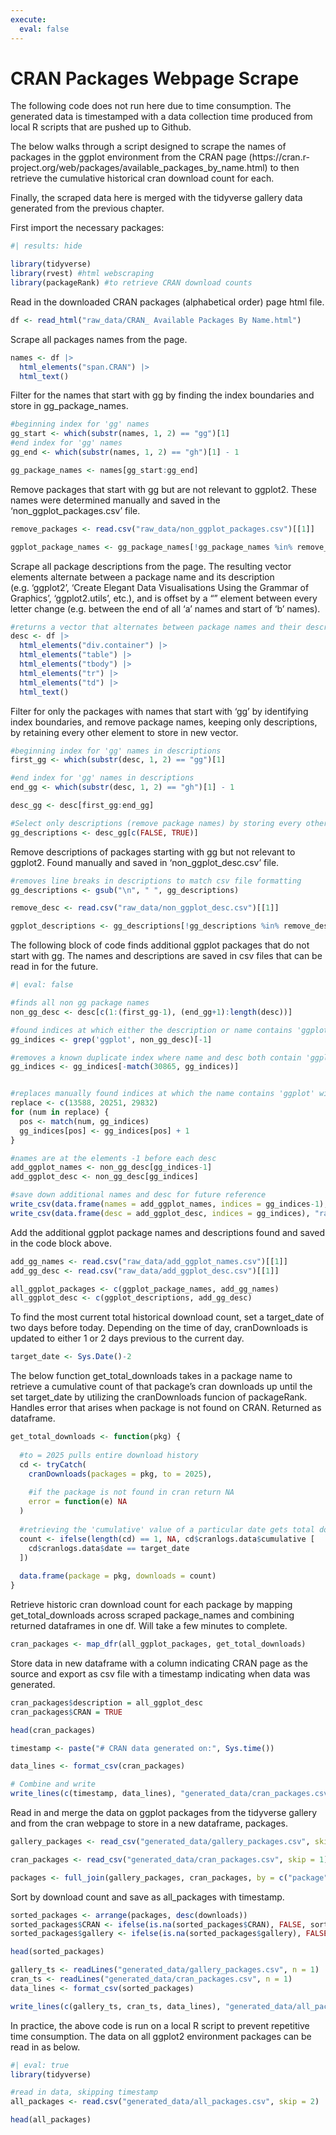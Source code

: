 ```yaml
---
execute:
  eval: false
---
```


# CRAN Packages Webpage Scrape

The following code does not run here due to time consumption. The generated data is timestamped with a data collection time produced from local R scripts that are pushed up to Github.

The below walks through a script designed to scrape the names of packages in the ggplot environment from the CRAN page (https://cran.r-project.org/web/packages/available_packages_by_name.html) to then retrieve the cumulative historical cran download count for each.

Finally, the scraped data here is merged with the tidyverse gallery data generated from the previous chapter.

First import the necessary packages:

```r
#| results: hide

library(tidyverse)
library(rvest) #html webscraping
library(packageRank) #to retrieve CRAN download counts
```

Read in the downloaded CRAN packages (alphabetical order) page html file.

```r
df <- read_html("raw_data/CRAN_ Available Packages By Name.html")
```

Scrape all packages names from the page.

```r
names <- df |>
  html_elements("span.CRAN") |> 
  html_text()
```

Filter for the names that start with gg by finding the index boundaries and store in gg_package_names.

```r
#beginning index for 'gg' names
gg_start <- which(substr(names, 1, 2) == "gg")[1] 
#end index for 'gg' names
gg_end <- which(substr(names, 1, 2) == "gh")[1] - 1 

gg_package_names <- names[gg_start:gg_end]
```

Remove packages that start with gg but are not relevant to ggplot2. These names were determined manually and saved in the 'non_ggplot_packages.csv' file.

```r
remove_packages <- read.csv("raw_data/non_ggplot_packages.csv")[[1]]

ggplot_package_names <- gg_package_names[!gg_package_names %in% remove_packages]
```

Scrape all package descriptions from the page. The resulting vector elements alternate between a package name and its description (e.g. 'ggplot2', 'Create Elegant Data Visualisations Using the Grammar of Graphics', 'ggplot2.utils', etc.), and is offset by a "" element between every letter change (e.g. between the end of all 'a' names and start of 'b' names).

```r
#returns a vector that alternates between package names and their descriptions
desc <- df |>
  html_elements("div.container") |> 
  html_elements("table") |> 
  html_elements("tbody") |> 
  html_elements("tr") |> 
  html_elements("td") |> 
  html_text()
```

Filter for only the packages with names that start with 'gg' by identifying index boundaries, and remove package names, keeping only descriptions, by retaining every other element to store in new vector.

```r
#beginning index for 'gg' names in descriptions
first_gg <- which(substr(desc, 1, 2) == "gg")[1] 

#end index for 'gg' names in descriptions
end_gg <- which(substr(desc, 1, 2) == "gh")[1] - 1 

desc_gg <- desc[first_gg:end_gg]

#Select only descriptions (remove package names) by storing every other element
gg_descriptions <- desc_gg[c(FALSE, TRUE)]
```

Remove descriptions of packages starting with gg but not relevant to ggplot2. Found manually and saved in 'non_ggplot_desc.csv' file.

```r
#removes line breaks in descriptions to match csv file formatting
gg_descriptions <- gsub("\n", " ", gg_descriptions)

remove_desc <- read.csv("raw_data/non_ggplot_desc.csv")[[1]]

ggplot_descriptions <- gg_descriptions[!gg_descriptions %in% remove_desc]
```

The following block of code finds additional ggplot packages that do not start with gg. The names and descriptions are saved in csv files that can be read in for the future.

```r
#| eval: false

#finds all non gg package names
non_gg_desc <- desc[c(1:(first_gg-1), (end_gg+1):length(desc))] 

#found indices at which either the description or name contains 'ggplot', removes the first index since it is a duplicate
gg_indices <- grep('ggplot', non_gg_desc)[-1] 

#removes a known duplicate index where name and desc both contain 'ggplot'
gg_indices <- gg_indices[-match(30865, gg_indices)] 


#replaces manually found indices at which the name contains 'ggplot' with the indices of their descriptions
replace <- c(13588, 20251, 29832)
for (num in replace) {
  pos <- match(num, gg_indices)
  gg_indices[pos] <- gg_indices[pos] + 1
}

#names are at the elements -1 before each desc
add_ggplot_names <- non_gg_desc[gg_indices-1] 
add_ggplot_desc <- non_gg_desc[gg_indices]

#save down additional names and desc for future reference
write_csv(data.frame(names = add_ggplot_names, indices = gg_indices-1), "raw_data/add_ggplot_names.csv")
write_csv(data.frame(desc = add_ggplot_desc, indices = gg_indices), "raw_data/add_ggplot_desc.csv")
```

Add the additional ggplot package names and descriptions found and saved in the code block above.

```r
add_gg_names <- read.csv("raw_data/add_ggplot_names.csv")[[1]]
add_gg_desc <- read.csv("raw_data/add_ggplot_desc.csv")[[1]]

all_ggplot_packages <- c(ggplot_package_names, add_gg_names)
all_ggplot_desc <- c(ggplot_descriptions, add_gg_desc)
```

To find the most current total historical download count, set a target_date of two days before today. Depending on the time of day, cranDownloads is updated to either 1 or 2 days previous to the current day.

```r
target_date <- Sys.Date()-2
```

The below function get_total_downloads takes in a package name to retrieve a cumulative count of that package's cran downloads up until the set target_date by utilizing the cranDownloads funcion of packageRank. Handles error that arises when package is not found on CRAN. Returned as dataframe.

```r
get_total_downloads <- function(pkg) {
  
  #to = 2025 pulls entire download history
  cd <- tryCatch(
    cranDownloads(packages = pkg, to = 2025),
    
    #if the package is not found in cran return NA
    error = function(e) NA
  )
  
  #retrieving the 'cumulative' value of a particular date gets total download count up      to that date
  count <- ifelse(length(cd) == 1, NA, cd$cranlogs.data$cumulative [ 
    cd$cranlogs.data$date == target_date
  ])
  
  data.frame(package = pkg, downloads = count)
}
```

Retrieve historic cran download count for each package by mapping get_total_downloads across scraped package_names and combining returned dataframes in one df. Will take a few minutes to complete.

```r
cran_packages <- map_dfr(all_ggplot_packages, get_total_downloads)
```

Store data in new dataframe with a column indicating CRAN page as the source and export as csv file with a timestamp indicating when data was generated.

```r
cran_packages$description = all_ggplot_desc
cran_packages$CRAN = TRUE

head(cran_packages)

timestamp <- paste("# CRAN data generated on:", Sys.time())

data_lines <- format_csv(cran_packages)

# Combine and write
write_lines(c(timestamp, data_lines), "generated_data/cran_packages.csv")
```

Read in and merge the data on ggplot packages from the tidyverse gallery and from the cran webpage to store in a new dataframe, packages.

```r
gallery_packages <- read_csv("generated_data/gallery_packages.csv", skip = 1)

cran_packages <- read_csv("generated_data/cran_packages.csv", skip = 1)

packages <- full_join(gallery_packages, cran_packages, by = c("package", "downloads"))
```

Sort by download count and save as all_packages with timestamp.

```r
sorted_packages <- arrange(packages, desc(downloads))
sorted_packages$CRAN <- ifelse(is.na(sorted_packages$CRAN), FALSE, sorted_packages$CRAN)
sorted_packages$gallery <- ifelse(is.na(sorted_packages$gallery), FALSE, sorted_packages$gallery)

head(sorted_packages)

gallery_ts <- readLines("generated_data/gallery_packages.csv", n = 1)
cran_ts <- readLines("generated_data/cran_packages.csv", n = 1)
data_lines <- format_csv(sorted_packages)

write_lines(c(gallery_ts, cran_ts, data_lines), "generated_data/all_packages.csv")
```

In practice, the above code is run on a local R script to prevent repetitive time consumption. The data on all ggplot2 environment packages can be read in as below.

```r
#| eval: true
library(tidyverse)

#read in data, skipping timestamp
all_packages <- read.csv("generated_data/all_packages.csv", skip = 2)

head(all_packages)
```
